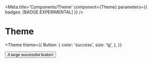 

<Meta
  title='Components/Theme'
  component={Theme}
  parameters={{ badges: [BADGE.EXPERIMENTAL] }}
/>

# Theme

<Theme
  theme={{
    Button: {
      color: 'success',
      size: 'lg',
    },
  }}
>
  <div>
    <Button>A large successful button!</Button>
    <ThemeConsumer />
  </div>
</Theme>
